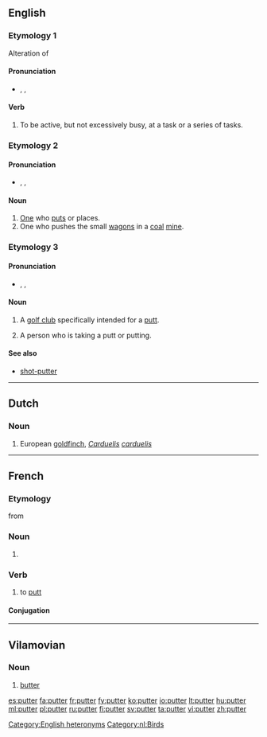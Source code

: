 ==English==

===Etymology 1===
Alteration of {{term|potter||lang=en}}

====Pronunciation====
* {{enPR|pŭt'ə(r)}}, {{IPA|/ˈpʌtə(ɹ)/}}, {{X-SAMPA|/"pVt@(r\)/}}

====Verb====
{{en-verb}}

# {{context|intransitive}} To be active, but not excessively busy, at a task or a series of tasks.

===Etymology 2===
{{suffix|put|er}}

====Pronunciation====
* {{enPR|po͝ot'ə(r)}}, {{IPA|/ˈpʊtə(ɹ)/}}, {{X-SAMPA|/"pUt@(r\)/}}

====Noun====
{{en-noun}}

# [[one#pronoun|One]] who [[put]]s or places.
# One who pushes the small [[wagon]]s in a [[coal]] [[mine]].

===Etymology 3===
{{suffix|putt|er}}

====Pronunciation====
* {{enPR|pŭt'ə(r)}}, {{IPA|/ˈpʌtə(ɹ)/}}, {{X-SAMPA|/"pVt@(r\)/}}

====Noun====
{{en-noun}}

# {{context|golf}} A [[golf club]] specifically intended for a [[putt]].
# {{context|golf}} A person who is taking a putt or putting.

====See also====
* [[shot-putter]]

[[Category:English heteronyms]]

----

==Dutch==

===Noun===
{{nl-noun|m|putters|puttertje}}

# European [[goldfinch]], ''[[Carduelis]] [[carduelis]]''

[[Category:nl:Birds]]

----

==French==

===Etymology===
from {{etyl|en|fr}}

===Noun===
{{fr-noun|m}}

# {{l|en|putter}} {{gloss|golf club}}

===Verb===
{{fr-verb}}

# {{context|golf|lang=fr}} to [[putt]]

====Conjugation====
{{fr-conj-er|putt|avoir}}

----

==Vilamovian==

===Noun===
{{head|wym|noun|g=f}}

# [[butter]]

[[es:putter]]
[[fa:putter]]
[[fr:putter]]
[[fy:putter]]
[[ko:putter]]
[[io:putter]]
[[lt:putter]]
[[hu:putter]]
[[ml:putter]]
[[pl:putter]]
[[ru:putter]]
[[fi:putter]]
[[sv:putter]]
[[ta:putter]]
[[vi:putter]]
[[zh:putter]]